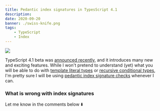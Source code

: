 ```yaml
---
title: Pedantic index signatures in TypesScript 4.1
description:
date: 2020-09-20
banner: ./swiss-knife.png
tags:
    - TypeScript
    - Index
---
```



<img src="./swiss-knife.png" />

<Divider />

TypeScript 4.1 beta was [announced recently](https://devblogs.microsoft.com/typescript/announcing-typescript-4-1-beta/),
and it introduces many new and exciting features.
While I won't pretend to understand (yet) what you will be able to do with
[template literal types](https://devblogs.microsoft.com/typescript/announcing-typescript-4-1-beta/#template-literal-types)
or [recursive conditional types](https://devblogs.microsoft.com/typescript/announcing-typescript-4-1-beta/#recursive-conditional-types),
I'm pretty sure I will be using [pedantic index signature checks](https://devblogs.microsoft.com/typescript/announcing-typescript-4-1-beta/#no-unchecked-indexed-access)
whenever I can.

### What is wrong with index signatures



<Comments>Let me know in the comments below ⬇️</Comments>
